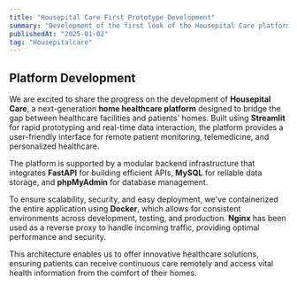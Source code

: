 ```yaml
---
title: "Housepital Care First Prototype Development"
summary: "Development of the first look of the Housepital Care platform using Streamlit, FastAPI, MySQL, Docker, and Nginx."
publishedAt: "2025-01-02"
tag: "Housepitalcare"
---
```


## Platform Development

We are excited to share the progress on the development of **Housepital Care**, a next-generation **home healthcare platform** designed to bridge the gap between healthcare facilities and patients' homes. Built using **Streamlit** for rapid prototyping and real-time data interaction, the platform provides a user-friendly interface for remote patient monitoring, telemedicine, and personalized healthcare.

The platform is supported by a modular backend infrastructure that integrates **FastAPI** for building efficient APIs, **MySQL** for reliable data storage, and **phpMyAdmin** for database management.

To ensure scalability, security, and easy deployment, we've containerized the entire application using **Docker**, which allows for consistent environments across development, testing, and production. **Nginx** has been used as a reverse proxy to handle incoming traffic, providing optimal performance and security.

This architecture enables us to offer innovative healthcare solutions, ensuring patients can receive continuous care remotely and access vital health information from the comfort of their homes.
